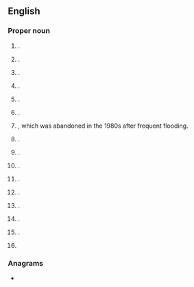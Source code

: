==English==
{{wikipedia}}

===Proper noun===
{{en-proper noun}}

# {{place|en|town|carea/Scottish Borders|cc/Scotland}} {{q|[[OS]] grid ref NT7234}}.
# {{place|en|suburb|of the city of|city/Bathurst|s/New South Wales|c/Australia}}.
# {{place|en|suburb|city/Townsville|in the|lgarea/City of Townsville|s/Queensland|c/Australia}}.
# {{place|en|small village|in northern|s/Tasmania|c/Australia}}.
# {{place|en|small town|in southeastern|s/Saskatchewan|c/Canada}}.
# {{place|en|village|rmun/Halton|p/Ontario|c/Canada}}.
# {{place|en|ghost town|in western|r/Otago|c/New Zealand}}, which was abandoned in the 1980s after frequent flooding.
# {{place|en|coastal village|p/KwaZulu-Natal|c/South Africa}}.
# {{place|en|ghost town|co/Fresno County|s/California|c/USA}}.
# {{place|en|ghost town|co/San Bernardino County|s/California|c/USA}}.
# {{place|en|The former name of [[Claraville]], an <<unincorporated community>> in <<co/Kern County>>, <<s/California>>, <<c/USA>>}}.
# {{place|en|village|co/Scott County|s/Missouri|c/USA}}.
# {{place|en|unincorporated community|co/Clackamas County|s/Oregon|c/USA}}.
# {{place|en|unincorporated community|co/Lincoln County|s/Tennessee|c/USA}}.
# {{place|en|city/county seat|co/Cowlitz County|s/Washington|c/USA}}.
# {{surname|en}}

===Anagrams===
* {{anagrams|en|a=eklos|Klose|Lesko|koels|lokes|sloke}}